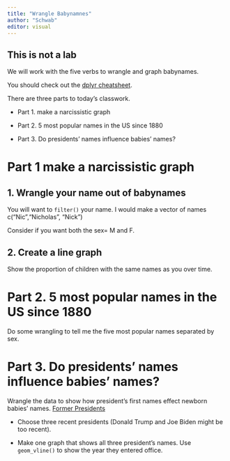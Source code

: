```yaml
---
title: "Wrangle Babynamnes"
author: "Schwab"
editor: visual
---
```


## This is not a lab

We will work with the five verbs to wrangle and graph babynames.

You should check out the [dplyr cheatsheet](https://nics-github.github.io/SDS192/Resources.html).

There are three parts to today's classwork. 

-   Part 1. make a narcissistic graph

-   Part 2. 5 most popular names in the US since 1880

-   Part 3. Do presidents' names influence babies' names? 


# Part 1 make a narcissistic graph

## 1. Wrangle your name out of babynames

You will want to `filter()` your name. I would make a vector of names c("Nic","Nicholas", "Nick")

Consider if you want both the sex= M and F.

## 2. Create a line graph 

Show the proportion of children with the same names as you over time.

# Part 2. 5 most popular names in the US since 1880

Do some wrangling to tell me the five most popular names separated by sex.

# Part 3. Do presidents' names influence babies' names? 

Wrangle the data to show how president's first names effect newborn babies' names. [Former Presidents](https://www.whitehouse.gov/about-the-white-house/presidents/)

-   Choose three recent presidents (Donald Trump and Joe Biden might be too recent).  

-   Make one graph that shows all three president's names. Use `geom_vline()` to show the year they entered office.


